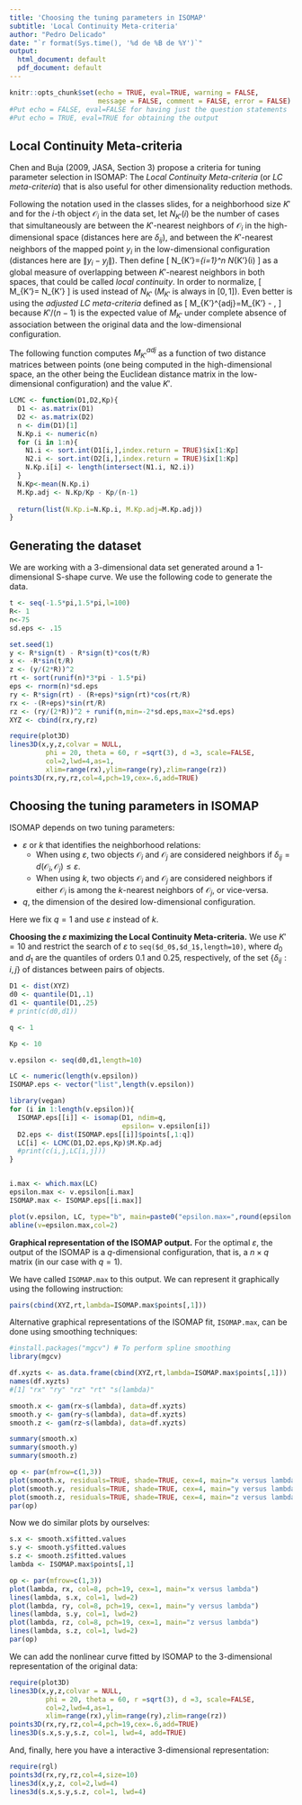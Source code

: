 ```yaml
---
title: 'Choosing the tuning parameters in ISOMAP'
subtitle: 'Local Continuity Meta-criteria'
author: "Pedro Delicado"
date: "`r format(Sys.time(), '%d de %B de %Y')`"
output:
  html_document: default
  pdf_document: default
---
```


```r
knitr::opts_chunk$set(echo = TRUE, eval=TRUE, warning = FALSE, 
                      message = FALSE, comment = FALSE, error = FALSE)
#Put echo = FALSE, eval=FALSE for having just the question statements
#Put echo = TRUE, eval=TRUE for obtaining the output
```

## Local Continuity Meta-criteria

Chen and Buja (2009, JASA, Section 3) propose a criteria for tuning parameter selection in ISOMAP: The *Local Continuity Meta-criteria* (or *LC meta-criteria*) that is also useful for other dimensionality reduction methods.

Following the notation used in the classes slides, for a neighborhood size $K'$ and for the $i$-th object $\mathcal{O}_i$ in the data set, let $N_{K'}(i)$ be the number of cases that simultaneously are between the $K'$-nearest neighbors of $\mathcal{O}_i$ in the high-dimensional space (distances here are $\delta_{ij}$), and between the $K'$-nearest neighbors of the mapped point $y_i$ in the low-dimensional configuration (distances here are $\|y_i-y_j\|$). Then define
\[
N_{K'}=\frac{1}{n}\sum_{i=1}^n N_{K'}(i) 
\]
as a global measure of overlapping between $K'$-nearest neighbors in both spaces, that could be called *local continuity*.
In order to normalize, 
\[
M_{K'}=\frac{1}{K'} N_{K'}
\]
is used instead of $N_{K'}$ ($M_{K'}$ is always in $[0,1]$). Even better is using the *adjusted LC meta-criteria* defined as
\[
M_{K'}^{adj}=M_{K'} - \frac{K'}{n-1},
\]
because $K'/(n-1)$ is the expected value of $M_{K'}$ under complete absence of association between the original data and the low-dimensional configuration. 

The following function computes $M_{K'}^{adj}$ as a function of two distance matrices between points (one being computed in the high-dimensional space, an the other being the Euclidean distance matrix in the low-dimensional configuration) and the value $K'$.

```r
LCMC <- function(D1,D2,Kp){
  D1 <- as.matrix(D1)
  D2 <- as.matrix(D2)
  n <- dim(D1)[1]
  N.Kp.i <- numeric(n)
  for (i in 1:n){
    N1.i <- sort.int(D1[i,],index.return = TRUE)$ix[1:Kp]
    N2.i <- sort.int(D2[i,],index.return = TRUE)$ix[1:Kp]
    N.Kp.i[i] <- length(intersect(N1.i, N2.i))
  }
  N.Kp<-mean(N.Kp.i)
  M.Kp.adj <- N.Kp/Kp - Kp/(n-1)
  
  return(list(N.Kp.i=N.Kp.i, M.Kp.adj=M.Kp.adj))
}
```

## Generating the dataset

We are working with a 3-dimensional data set generated around a 1-dimensional S-shape curve. We use the following code to generate the data.

```r
t <- seq(-1.5*pi,1.5*pi,l=100)
R<- 1
n<-75
sd.eps <- .15

set.seed(1)
y <- R*sign(t) - R*sign(t)*cos(t/R)
x <- -R*sin(t/R)
z <- (y/(2*R))^2
rt <- sort(runif(n)*3*pi - 1.5*pi)
eps <- rnorm(n)*sd.eps
ry <- R*sign(rt) - (R+eps)*sign(rt)*cos(rt/R)
rx <- -(R+eps)*sin(rt/R)
rz <- (ry/(2*R))^2 + runif(n,min=-2*sd.eps,max=2*sd.eps)
XYZ <- cbind(rx,ry,rz)

require(plot3D)
lines3D(x,y,z,colvar = NULL, 
         phi = 20, theta = 60, r =sqrt(3), d =3, scale=FALSE,
         col=2,lwd=4,as=1,
         xlim=range(rx),ylim=range(ry),zlim=range(rz))
points3D(rx,ry,rz,col=4,pch=19,cex=.6,add=TRUE)
```

## Choosing the tuning parameters in ISOMAP

ISOMAP depends on two tuning parameters:

- $\varepsilon$ or $k$ that identifies the neighborhood relations:
  - When using $\varepsilon$, two objects $\mathcal{O}_i$ and $\mathcal{O}_j$ are 
 considered neighbors if 
 $\delta_{ij}=d(\mathcal{O}_i, \mathcal{O}_j)\le \varepsilon$.
  - When using $k$, two objects $\mathcal{O}_i$ and $\mathcal{O}_j$ are 
 considered neighbors if either $\mathcal{O}_i$ is among the $k$-nearest
neighbors of $\mathcal{O}_j$, or vice-versa. 
- $q$, the dimension of the desired low-dimensional configuration.

Here we fix $q=1$ and use $\varepsilon$ instead of $k$.


**Choosing the $\varepsilon$ maximizing the Local Continuity Meta-criteria.** 
We use $K'=10$ and restrict the search of $\varepsilon$ to `seq($d_0$,$d_1$,length=10)`, where $d_0$ and $d_1$ are the quantiles of orders $0.1$ and $0.25$, respectively, of the set $\{\delta_{ij}:i,j\}$ of distances between pairs of objects.


```r
D1 <- dist(XYZ)
d0 <- quantile(D1,.1)
d1 <- quantile(D1,.25)
# print(c(d0,d1))

q <- 1

Kp <- 10

v.epsilon <- seq(d0,d1,length=10)

LC <- numeric(length(v.epsilon))
ISOMAP.eps <- vector("list",length(v.epsilon))

library(vegan)
for (i in 1:length(v.epsilon)){
  ISOMAP.eps[[i]] <- isomap(D1, ndim=q, 
                            epsilon= v.epsilon[i])
  D2.eps <- dist(ISOMAP.eps[[i]]$points[,1:q])
  LC[i] <- LCMC(D1,D2.eps,Kp)$M.Kp.adj
  #print(c(i,j,LC[i,j]))
}


i.max <- which.max(LC)
epsilon.max <- v.epsilon[i.max]
ISOMAP.max <- ISOMAP.eps[[i.max]]

plot(v.epsilon, LC, type="b", main=paste0("epsilon.max=",round(epsilon.max,4)))
abline(v=epsilon.max,col=2)
```

**Graphical representation of the ISOMAP output.**
For the optimal $\varepsilon$, the output of the ISOMAP is a $q$-dimensional configuration, that is, a $n\times q$ matrix (in our case with $q=1$).

We have called  `ISOMAP.max` to this output. We can represent it graphically using the following instruction:

```r
pairs(cbind(XYZ,rt,lambda=ISOMAP.max$points[,1]))
```

Alternative graphical representations of the ISOMAP fit, `ISOMAP.max`, can be done using smoothing techniques:

```r
#install.packages("mgcv") # To perform spline smoothing
library(mgcv)

df.xyzts <- as.data.frame(cbind(XYZ,rt,lambda=ISOMAP.max$points[,1]))
names(df.xyzts)
#[1] "rx" "ry" "rz" "rt" "s(lambda)" 

smooth.x <- gam(rx~s(lambda), data=df.xyzts)
smooth.y <- gam(ry~s(lambda), data=df.xyzts)
smooth.z <- gam(rz~s(lambda), data=df.xyzts)

summary(smooth.x)
summary(smooth.y)
summary(smooth.z)

op <- par(mfrow=c(1,3))
plot(smooth.x, residuals=TRUE, shade=TRUE, cex=4, main="x versus lambda")
plot(smooth.y, residuals=TRUE, shade=TRUE, cex=4, main="y versus lambda")
plot(smooth.z, residuals=TRUE, shade=TRUE, cex=4, main="z versus lambda")
par(op)
```
Now we do similar plots by ourselves:

```r
s.x <- smooth.x$fitted.values
s.y <- smooth.y$fitted.values
s.z <- smooth.z$fitted.values
lambda <- ISOMAP.max$points[,1]

op <- par(mfrow=c(1,3))
plot(lambda, rx, col=8, pch=19, cex=1, main="x versus lambda")
lines(lambda, s.x, col=1, lwd=2)
plot(lambda, ry, col=8, pch=19, cex=1, main="y versus lambda")
lines(lambda, s.y, col=1, lwd=2)
plot(lambda, rz, col=8, pch=19, cex=1, main="z versus lambda")
lines(lambda, s.z, col=1, lwd=2)
par(op)
```

We can add the nonlinear curve fitted by ISOMAP to the 3-dimensional representation of the original data:

```r
require(plot3D)
lines3D(x,y,z,colvar = NULL, 
         phi = 20, theta = 60, r =sqrt(3), d =3, scale=FALSE,
         col=2,lwd=4,as=1,
         xlim=range(rx),ylim=range(ry),zlim=range(rz))
points3D(rx,ry,rz,col=4,pch=19,cex=.6,add=TRUE)
lines3D(s.x,s.y,s.z, col=1, lwd=4, add=TRUE)
```

And, finally, here you have a interactive 3-dimensional representation:
```r
require(rgl)
points3d(rx,ry,rz,col=4,size=10)
lines3d(x,y,z, col=2,lwd=4)
lines3d(s.x,s.y,s.z, col=1, lwd=4)
```
